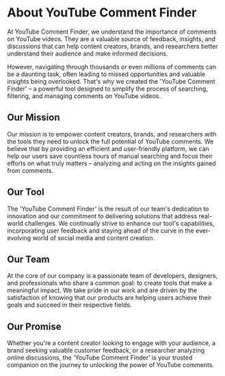 # About YouTube Comment Finder

At YouTube Comment Finder, we understand the importance of comments on YouTube videos. They are a valuable source of feedback, insights, and discussions that can help content creators, brands, and researchers better understand their audience and make informed decisions.

However, navigating through thousands or even millions of comments can be a daunting task, often leading to missed opportunities and valuable insights being overlooked. That's why we created the 'YouTube Comment Finder' – a powerful tool designed to simplify the process of searching, filtering, and managing comments on YouTube videos.

## Our Mission

Our mission is to empower content creators, brands, and researchers with the tools they need to unlock the full potential of YouTube comments. We believe that by providing an efficient and user-friendly platform, we can help our users save countless hours of manual searching and focus their efforts on what truly matters – analyzing and acting on the insights gained from comments.

## Our Tool

The 'YouTube Comment Finder' is the result of our team's dedication to innovation and our commitment to delivering solutions that address real-world challenges. We continually strive to enhance our tool's capabilities, incorporating user feedback and staying ahead of the curve in the ever-evolving world of social media and content creation.

## Our Team

At the core of our company is a passionate team of developers, designers, and professionals who share a common goal: to create tools that make a meaningful impact. We take pride in our work and are driven by the satisfaction of knowing that our products are helping users achieve their goals and succeed in their respective fields.

## Our Promise

Whether you're a content creator looking to engage with your audience, a brand seeking valuable customer feedback, or a researcher analyzing online discussions, the 'YouTube Comment Finder' is your trusted companion on the journey to unlocking the power of YouTube comments.

